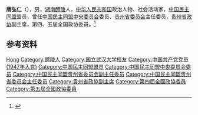 '''唐弘仁'''（{{bd|1915年|10月|2009年|2月17日}}），男，[[湖南|湖南]][[醴陵|醴陵]]人，[[中华人民共和国|中华人民共和国]]政治人物、社会活动家，[[中国民主同盟|中国民主同盟]]盟员，曾任[[中国民主同盟中央委员会|中国民主同盟中央委员会]]委员、[[中国民主同盟贵州省委员会|贵州省委员会]]主任委员，[[贵州省政协|贵州省政协]]副主席，第四、五届全国政协委员。<ref>{{Cite book|title=贵州百科全书|author=孙淦, 庹文升, 何仁仲主编|publisher=中国大百科全书出版社|year=2005|isbn=9787500074069|location=贵阳|pages=}}</ref>

== 参考资料 ==
{{reflist}}

{{中国人物小作品}}

{{Authority control}}
{{DEFAULTSORT:Tang唐}}
[[Category:唐姓|Hong]]
[[Category:醴陵人|Category:醴陵人]]
[[Category:国立武汉大学校友|Category:国立武汉大学校友]]
[[Category:中国共产党党员_(1947年入党)|Category:中国共产党党员 (1947年入党)]]
[[Category:中国民主同盟盟员|Category:中国民主同盟盟员]]
[[Category:中国民主同盟中央委员会委员|Category:中国民主同盟中央委员会委员]]
[[Category:中国民主同盟贵州省委员会副主任委员|Category:中国民主同盟贵州省委员会副主任委员]]
[[Category:中国民主同盟贵州省委员会主任委员|Category:中国民主同盟贵州省委员会主任委员]]
[[Category:貴州省政協副主席|Category:貴州省政協副主席]]
[[Category:第四屆全國政協委員|Category:第四屆全國政協委員]]
[[Category:第五屆全國政協委員|Category:第五屆全國政協委員]]